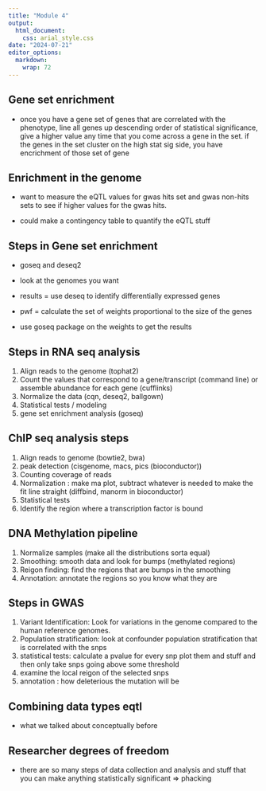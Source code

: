 ```yaml
---
title: "Module 4"
output: 
  html_document: 
    css: arial_style.css
date: "2024-07-21"
editor_options: 
  markdown: 
    wrap: 72
---
```


## Gene set enrichment 

-   once you have a gene set of genes that are correlated with the
    phenotype, line all genes up descending order of statistical
    significance, give a higher value any time that you come across a
    gene in the set. if the genes in the set cluster on the high stat
    sig side, you have encrichment of those set of gene

## Enrichment in the genome

-   want to measure the eQTL values for gwas hits set and gwas non-hits
    sets to see if higher values for the gwas hits.

-   could make a contingency table to quantify the eQTL stuff

## Steps in Gene set enrichment 

-   goseq and deseq2

-   look at the genomes you want

-   results = use deseq to identify differentially expressed genes

-   pwf = calculate the set of weights proportional to the size of the
    genes

-   use goseq package on the weights to get the results

## Steps in RNA seq analysis 

1.  Align reads to the genome (tophat2)
2.  Count the values that correspond to a gene/transcript (command line)
    or assemble abundance for each gene (cufflinks)
3.  Normalize the data (cqn, deseq2, ballgown)
4.  Statistical tests / modeling
5.  gene set enrichment analysis (goseq)

## ChIP seq analysis steps 

1.  Align reads to genome (bowtie2, bwa)
2.  peak detection (cisgenome, macs, pics (bioconductor))
3.  Counting coverage of reads
4.  Normalization : make ma plot, subtract whatever is needed to make
    the fit line straight (diffbind, manorm in bioconductor)
5.  Statistical tests
6.  Identify the region where a transcription factor is bound

## DNA Methylation pipeline 

1.  Normalize samples (make all the distributions sorta equal)
2.  Smoothing: smooth data and look for bumps (methylated regions)
3.  Reigon finding: find the regions that are bumps in the smoothing
4.  Annotation: annotate the regions so you know what they are

## Steps in GWAS

1.  Variant Identification: Look for variations in the genome compared
    to the human reference genomes.
2.  Population stratification: look at confounder population
    stratification that is correlated with the snps
3.  statistical tests: calculate a pvalue for every snp plot them and
    stuff and then only take snps going above some threshold
4.  examine the local reigon of the selected snps
5.  annotation : how deleterious the mutation will be

## Combining data types eqtl 

-   what we talked about conceptually before

## Researcher degrees of freedom 

-   there are so many steps of data collection and analysis and stuff
    that you can make anything statistically significant =\> phacking
